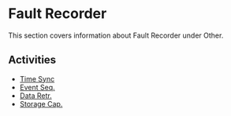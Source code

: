 # Fault Recorder

This section covers information about Fault Recorder under Other.

## Activities

- [Time Sync](/docs/other/fault-recorder/time-sync)
- [Event Seq.](/docs/other/fault-recorder/event-seq)
- [Data Retr.](/docs/other/fault-recorder/data-retr)
- [Storage Cap.](/docs/other/fault-recorder/storage-cap)
